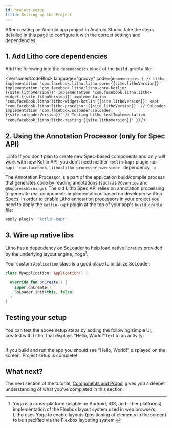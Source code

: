 ```yaml
---
id: project-setup
title: Setting up the Project
---
```



After creating an Android app project in Android Studio, take the steps detailed in this page to configure it with the correct settings and dependencies.

## 1. Add Litho core dependencies

Add the following into the `dependencies` block of the `build.gradle` file:

<VersionedCodeBlock language="groovy" code={`
dependencies {
  // Litho
  implementation 'com.facebook.litho:litho-core:{{site.lithoVersion}}'
  implementation 'com.facebook.litho:litho-core-kotlin:{{site.lithoVersion}}'
  implementation 'com.facebook.litho:litho-widget:{{site.lithoVersion}}'
  implementation 'com.facebook.litho:litho-widget-kotlin:{{site.lithoVersion}}'
  kapt 'com.facebook.litho:litho-processor:{{site.lithoVersion}}'
  // SoLoader
  implementation 'com.facebook.soloader:soloader:{{site.soloaderVersion}}'
  // Testing Litho
  testImplementation 'com.facebook.litho:litho-testing:{{site.lithoVersion}}'
}
`} />

## 2. Using the Annotation Processor (only for Spec API)

:::info
If you don't plan to create new Spec-based components and only will work with new Kotlin API, you don't need neither `kotlin-kapt` plugin nor `kapt 'com.facebook.litho:litho-processor:<version>'` dependency.
:::

The Annotation Processor is a part of the application build/compile process that generates code by reading annotations (such as `@Override` and `@SuppressWarnings`).
The old Litho Spec API relies on annotation processing to generate real components implementations based on developer-written Specs.
In order to enable Litho annotation processors in your project you need to apply the `kotlin-kapt` plugin at the top of your app's `build.gradle` file:

```groovy
apply plugin: 'kotlin-kapt'
```

## 3. Wire up native libs

Litho has a dependency on [SoLoader](https://github.com/facebook/SoLoader) to help load native libraries provided by the underlying layout engine, [Yoga](https://yogalayout.com/docs/)[^1].

[^1]: Yoga is a cross-platform (usable on Android, iOS, and other platforms) implementation of the Flexbox layout system used in web browsers. Litho uses Yoga to enable layouts (positioning of elements in the screen) to be specified via the Flexbox layouting system.

Your custom `Application` class is a good place to initialize SoLoader:

```kotlin title="MyApplication.kt"
class MyApplication: Application() {

  override fun onCreate() {
    super.onCreate()
    SoLoader.init(this, false)
  }
}
```

## Testing your setup

You can test the above setup steps by adding the following simple UI, created with Litho, that displays "Hello, World!" text to an activity:

```kotlin file=sample/src/main/java/com/facebook/samples/litho/onboarding/MyActivity.kt start=start_example end=end_example
```

If you build and run the app you should see "Hello, World!" displayed on the screen. Project setup is complete!

## What next?

The next section of the tutorial, [Components and Props](first-components.md), gives you a deeper understanding of what you've completed in this section.
